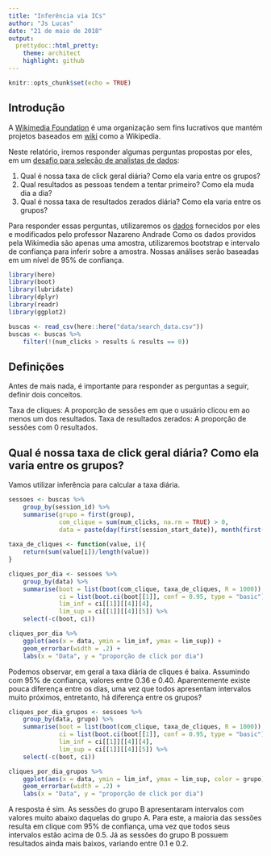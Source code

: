 ```yaml
---
title: "Inferência via ICs"
author: "Js Lucas"
date: "21 de maio de 2018"
output:
  prettydoc::html_pretty:
    theme: architect
    highlight: github
---
```


```r
knitr::opts_chunk$set(echo = TRUE)
```

## Introdução
A [Wikimedia Foundation](https://wikimediafoundation.org/wiki/Home) é uma organização sem fins lucrativos que mantém projetos baseados em [wiki](https://en.wikipedia.org/wiki/Wiki) como a Wikipedia. 

Neste relatório, iremos responder algumas perguntas propostas por eles, em um [desafio para seleção de analistas de dados](https://github.com/wikimedia-research/Discovery-Hiring-Analyst-2016):

1. Qual é nossa taxa de click geral diária? Como ela varia entre os grupos?
2. Qual resultados as pessoas tendem a tentar primeiro? Como ela muda dia a dia?
3. Qual é nossa taxa de resultados zerados diária? Como ela varia entre os grupos?

Para responder essas perguntas, utilizaremos os  [dados](https://github.com/wikimedia-research/Discovery-Hiring-Analyst-2016/raw/master/events_log.csv.gz) fornecidos por eles e modificados pelo professor Nazareno Andrade 
Como os dados providos pela Wikimedia são apenas uma amostra, utilizaremos bootstrap e intervalo de confiança para inferir sobre a amostra. Nossas análises serão baseadas em um nível de 95% de confiança.

```r
library(here)
library(boot)
library(lubridate)
library(dplyr)
library(readr)
library(ggplot2)

buscas <- read_csv(here::here("data/search_data.csv"))
buscas <- buscas %>% 
    filter(!(num_clicks > results & results == 0))
```


## Definições

Antes de mais nada, é importante para responder as perguntas a seguir, definir dois conceitos.

Taxa de cliques: A proporção de sessões em que o usuário clicou em ao menos um dos resultados.
Taxa de resultados zerados: A proporção de sessões com 0 resultados.    

## **Qual é nossa taxa de click geral diária? Como ela varia entre os grupos?**

Vamos utilizar inferência para calcular a taxa diária.

```r
sessoes <- buscas %>%
    group_by(session_id) %>% 
    summarise(grupo = first(group),
              com_clique = sum(num_clicks, na.rm = TRUE) > 0,
              data = paste(day(first(session_start_date)), month(first(session_start_date)), year(first(session_start_date)), sep = "/"))
    
taxa_de_cliques <- function(value, i){
    return(sum(value[i])/length(value))
}

cliques_por_dia <- sessoes %>% 
    group_by(data) %>% 
    summarise(boot = list(boot(com_clique, taxa_de_cliques, R = 1000)),
              ci = list(boot.ci(boot[[1]], conf = 0.95, type = "basic")),
              lim_inf = ci[[1]][[4]][4],
              lim_sup = ci[[1]][[4]][5]) %>% 
    select(-c(boot, ci))

cliques_por_dia %>% 
    ggplot(aes(x = data, ymin = lim_inf, ymax = lim_sup)) + 
    geom_errorbar(width = .2) +
    labs(x = "Data", y = "proporção de click por dia")
```

Podemos observar, em geral a taxa diária de cliques é baixa. Assumindo com 95% de confiança, valores entre 0.36 e 0.40. Aparentemente existe pouca diferença entre os dias, uma vez que todos apresentam intervalos muito próximos, entretanto, há diferença entre os grupos?

```r
cliques_por_dia_grupos <- sessoes %>% 
    group_by(data, grupo) %>% 
    summarise(boot = list(boot(com_clique, taxa_de_cliques, R = 1000)),
              ci = list(boot.ci(boot[[1]], conf = 0.95, type = "basic")),
              lim_inf = ci[[1]][[4]][4],
              lim_sup = ci[[1]][[4]][5]) %>% 
    select(-c(boot, ci))

cliques_por_dia_grupos %>% 
    ggplot(aes(x = data, ymin = lim_inf, ymax = lim_sup, color = grupo)) + 
    geom_errorbar(width = .2) +
    labs(x = "Data", y = "proporção de click por dia")
```
A resposta é sim. As sessões do grupo B apresentaram intervalos com valores muito abaixo daquelas do grupo A. Para este, a maioria das sessões resulta em clique com 95% de confiança, uma vez que todos seus intervalos estão acima de 0.5. Já as sessões do grupo B possuem resultados ainda mais baixos, variando entre 0.1 e 0.2.